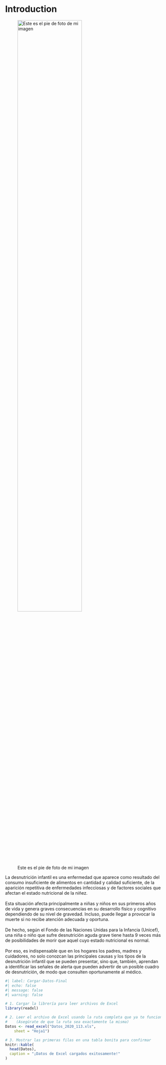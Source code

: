 # Introduction

![Este es el pie de foto de mi imagen](imgen1.jpg){width="70%"}

La desnutrición infantil es una enfermedad que aparece como resultado del consumo insuficiente de alimentos en cantidad y calidad suficiente, de la aparición repetitiva de enfermedades infecciosas y de factores sociales que afectan el estado nutricional de la niñez.\
 \
Esta situación afecta principalmente a niñas y niños en sus primeros años de vida y genera graves consecuencias en su desarrollo físico y cognitivo dependiendo de su nivel de gravedad. Incluso, puede llegar a provocar la muerte si no recibe atención adecuada y oportuna.\
 \
De hecho, según el Fondo de las Naciones Unidas para la Infancia (Unicef), una niña o niño que sufre desnutrición aguda grave tiene hasta 9 veces más de posibilidades de morir que aquel cuyo estado nutricional es normal.\
 \
Por eso, es indispensable que en los hogares los padres, madres y cuidadores, no solo conozcan las principales causas y los tipos de la desnutrición infantil que se pueden presentar, sino que, también, aprendan a identificar las señales de alerta que pueden advertir de un posible cuadro de desnutrición, de modo que consulten oportunamente al médico.

```r
#| label: Cargar-Datos-Final
#| echo: false
#| message: false
#| warning: false

# 1. Cargar la librería para leer archivos de Excel
library(readxl)

# 2. Leer el archivo de Excel usando la ruta completa que ya te funcionó
#    (Asegúrate de que la ruta sea exactamente la misma)
Datos <- read_excel("Datos_2020_113.xls", 
    sheet = "Hoja1")

# 3. Mostrar las primeras filas en una tabla bonita para confirmar
knitr::kable(
  head(Datos),
  caption = "¡Datos de Excel cargados exitosamente!"
)
```
